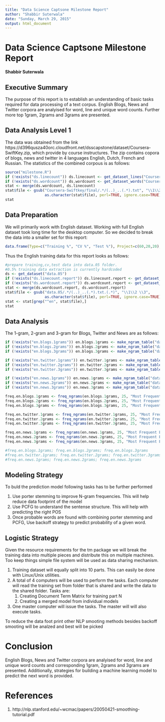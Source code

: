 ```yaml
---
title: "Data Science Captsone Milestone Report"
author: "Shabbir Suterwala"
date: "Sunday, March 29, 2015"
output: html_document
---
```


# Data Science Captsone Milestone Report
**Shabbir Suterwala**

## Executive Summary
The purpose of this report is to establish an understanding of basic tasks required for data processing of a text corpus. English Blogs, News and Twitter corpora are analyised for word, line and unique word counts. Further more top 1gram, 2grams and 3grams are presented. 

## Data Analysis Level 1
The data was obtained from the link https://d396qusza40orc.cloudfront.net/dsscapstone/dataset/Coursera-SwiftKey.zip, which provide by course instructures. The zip contains copora of blogs, news and twitter in 4 languages English, Dutch, French and Russian. The statistics of the combined corpous is as follows: 

```r
source("milestone.R")
if (!exists("ds.linecount")) ds.linecount <- get_dataset_lines("Coursera-SwiftKey/final")
if (!exists("ds.wordcount")) ds.wordcount <- get_dataset_words("Coursera-SwiftKey/final")
stat <- merge(ds.wordcount, ds.linecount)
stat$file <- gsub("Coursera-Swiftkey/final/.*/(..)_..(.*).txt", "\\1\\2",
                  as.character(stat$file), perl=TRUE, ignore.case=TRUE)
stat


```

## Data Preparation

We will primarily work with English dataset. Working with full English dataset took long time for the desktop computer. So we decided to break the data into a smaller set for this report: 

```r
data.frame(Type=c("Training %", "CV %", "Test %"), Project=c(60,20,20), Report=c(5, NA, NA))
```

Thus the English training data for this report looks as follows:
```r

#prepare training,cv,test data into data.05 folder. 
#0.5% training data extraction is currently hardcoded
ds <- get_dataset("data.05")
if (!exists("ds.linecount.report")) ds.linecount.report <- get_dataset_lines("data.05")
if (!exists("ds.wordcount.report")) ds.wordcount.report <- get_dataset_words("data.05")
stat <- merge(ds.wordcount.report, ds.wordcount.report)
stat$file <- gsub("data.05/.*/(..)_..(.*).txt.(.*)", "\\1\\2 \\3",
                  as.character(stat$file), perl=TRUE, ignore.case=TRUE)
stat <- stat[grep("^en", stat$file),]
stat
```

## Data Analysis

The 1-gram, 2-gram and 3-gram for Blogs, Twitter and News are as follows:
```r
if (!exists("en.blogs.1grams")) en.blogs.1grams <- make_ngram_table("data.05/en_US/en_US.blogs.txt.train", 1)
if (!exists("en.blogs.2grams")) en.blogs.2grams <- make_ngram_table("data.05/en_US/en_US.blogs.txt.train", 2)
if (!exists("en.blogs.3grams")) en.blogs.3grams <- make_ngram_table("data.05/en_US/en_US.blogs.txt.train", 3)

if (!exists("en.twitter.1grams")) en.twitter.1grams <- make_ngram_table("data.05/en_US/en_US.twitter.txt.train", 1)
if (!exists("en.twitter.2grams")) en.twitter.2grams <- make_ngram_table("data.05/en_US/en_US.twitter.txt.train", 2)
if (!exists("en.twitter.3grams")) en.twitter.3grams <- make_ngram_table("data.05/en_US/en_US.twitter.txt.train", 3)

if (!exists("en.news.1grams")) en.news.1grams <- make_ngram_table("data.05/en_US/en_US.news.txt.train", 1)
if (!exists("en.news.2grams")) en.news.2grams <- make_ngram_table("data.05/en_US/en_US.news.txt.train", 2)
if (!exists("en.news.3grams")) en.news.3grams <- make_ngram_table("data.05/en_US/en_US.news.txt.train", 3)

freq.en.blogs.1grams <- freq_ngrams(en.blogs.1grams, 25, "Most Frequent EN Blogs 1-Grams")
freq.en.blogs.2grams <- freq_ngrams(en.blogs.2grams, 25, "Most Frequent EN Blogs 2-Grams")
freq.en.blogs.3grams <- freq_ngrams(en.blogs.3grams, 25, "Most Frequent EN Blogs 3-Grams")

freq.en.twitter.1grams <- freq_ngrams(en.twitter.1grams, 25, "Most Frequent EN Twitter 1-Grams")
freq.en.twitter.2grams <- freq_ngrams(en.twitter.2grams, 25, "Most Frequent EN Twitter 2-Grams")
freq.en.twitter.3grams <- freq_ngrams(en.twitter.3grams, 25, "Most Frequent EN Twitter 3-Grams")

freq.en.news.1grams <- freq_ngrams(en.news.1grams, 25, "Most Frequent EN News 1-Grams")
freq.en.news.2grams <- freq_ngrams(en.news.2grams, 25, "Most Frequent EN News 2-Grams")
freq.en.news.3grams <- freq_ngrams(en.news.3grams, 25, "Most Frequent EN News 3-Grams")

#freq.en.blogs.1grams; freq.en.blogs.2grams; freq.en.blogs.3grams
#freq.en.twitter.1grams; freq.en.twitter.2grams; freq.en.twitter.3grams
#freq.en.news.1grams; freq.en.news.2grams; freq.en.news.3grams
```


## Modeling Strategy

To buld the prediction model following tasks has to be further performed

   1. Use porter stemming to improve N-gram frequencies. This will help reduce data footprint of the model
   2. Use PCFG to understand the sentense structure. This will help with predicting the right POS
   3. Once probable words are found with combining porter stemming and PCFG, Use backoff strategy to predict probability of a given word.
   
## Logistic Strategy

Given the resource requirements for the tm package we will break the training data into multiple pieces and distribute this on multiple machines. Too keep things simple file system will be used as data sharing mechanism. 

   1. Training dataset will equally split into 10 parts. This can easily be done with Linux/Unix utilities.
   2. A total of 4 computers will be used to perform the tasks. Each computer will read the training set from folder that is shared and write the data to the shared folder. Tasks are:
      1. Creating Document Term Matrix for training part N
      2. Creating a merged model from individual models
   3. One master computer will issue the tasks. The master will will also execute tasks.

To reduce the data foot print other NLP smooting methods besides backoff smooting will be analzed and best will be picked
   
# Conclusion
English Blogs, News and Twitter corpora are analyised for word, line and unique word counts and corresponding 1gram, 2grams and 3grams are presented. Additionally, strategies for building a machine learning model to predict the next word is provided.

# References
1. http://nlp.stanford.edu/~wcmac/papers/20050421-smoothing-tutorial.pdf
